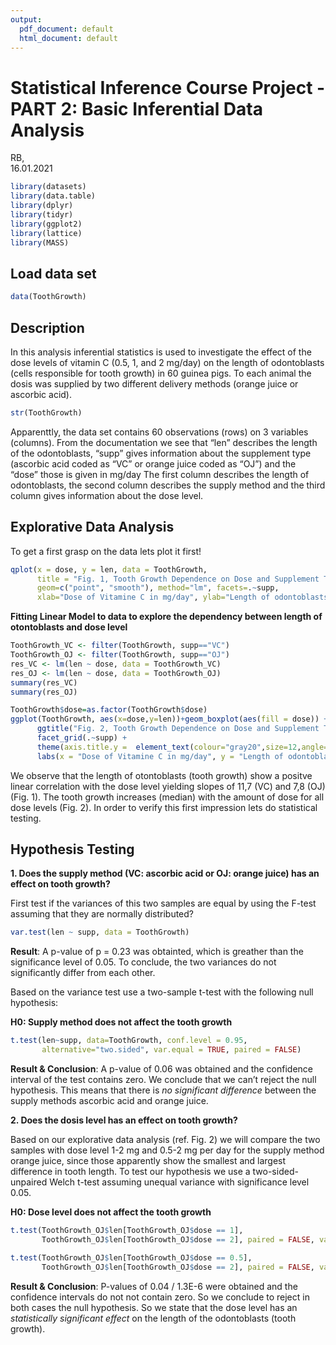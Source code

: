 ---
output:
  pdf_document: default
  html_document: default
---
# Statistical Inference Course Project - PART 2: Basic Inferential Data Analysis

RB,   
16.01.2021

```{r results='hide', message=FALSE, warning=FALSE}
library(datasets)
library(data.table)
library(dplyr)
library(tidyr)
library(ggplot2)
library(lattice)
library(MASS)
```


## Load  data set

```{r}
data(ToothGrowth)
```

## Description

In this analysis inferential statistics is used to investigate the effect of the 
dose levels of vitamin C (0.5, 1, and 2 mg/day) on the length of odontoblasts (cells responsible for tooth growth) in 60 guinea pigs. 
To each animal the dosis was supplied by two different delivery methods (orange juice or ascorbic acid).

```{r}
str(ToothGrowth)
```

Apparenttly, the data set contains 60 observations (rows) on 3 variables (columns).
From the documentation we see that "len" describes the length of the odontoblasts, "supp" gives information about the supplement type (ascorbic acid coded as "VC" or orange juice coded as "OJ") and the "dose" those is given in mg/day 
The first column describes the length of odontoblasts, the second column describes the 
supply method and the third column gives information about the dose level.


## Explorative Data Analysis

To get a first grasp on the data lets plot it first!

```{r}
qplot(x = dose, y = len, data = ToothGrowth, 
      title = "Fig. 1, Tooth Growth Dependence on Dose and Supplement Type", 
      geom=c("point", "smooth"), method="lm", facets=.~supp, 
      xlab="Dose of Vitamine C in mg/day", ylab="Length of odontoblasts [a.u.]")
```

**Fitting Linear Model to data to explore the dependency between length of otontoblasts and dose level**
```{r}
ToothGrowth_VC <- filter(ToothGrowth, supp=="VC")
ToothGrowth_OJ <- filter(ToothGrowth, supp=="OJ")
res_VC <- lm(len ~ dose, data = ToothGrowth_VC)
res_OJ <- lm(len ~ dose, data = ToothGrowth_OJ)
summary(res_VC)
summary(res_OJ)
```

```{r}
ToothGrowth$dose=as.factor(ToothGrowth$dose)
ggplot(ToothGrowth, aes(x=dose,y=len))+geom_boxplot(aes(fill = dose)) +
      ggtitle("Fig. 2, Tooth Growth Dependence on Dose and Supplement Type") +
      facet_grid(.~supp) + 
      theme(axis.title.y =  element_text(colour="gray20",size=12,angle=90,hjust=.5,vjust=1)) +
      labs(x = "Dose of Vitamine C in mg/day", y = "Length of odontoblasts [a.u.]")
```


We observe that the length of otontoblasts (tooth growth) show a positve linear correlation with the dose level yielding slopes of 11,7 (VC) and 7,8 (OJ) (Fig. 1).  The tooth growth increases (median) with the amount of dose for all dose levels (Fig. 2). In order to verify this first impression lets do statistical testing. 


## Hypothesis Testing

**1. Does the supply method (VC: ascorbic acid or OJ: orange juice) has an effect on tooth growth?**

First test if the variances of this two samples are equal by using the F-test assuming that they are normally distributed?
 
```{r}
var.test(len ~ supp, data = ToothGrowth)
```

**Result**: A p-value of p = 0.23 was obtainted, which is greather than the significance level of 0.05. To conclude, the two variances do not significantly differ from each other.  

Based on the variance test use a two-sample t-test with the following null hypothesis: 

**H0: Supply method does not affect the tooth growth**

```{r}
t.test(len~supp, data=ToothGrowth, conf.level = 0.95, 
       alternative="two.sided", var.equal = TRUE, paired = FALSE)
```

**Result & Conclusion**:
A p-value of 0.06 was obtained and the confidence interval of the test contains zero.
We conclude that we can’t reject the null hypothesis. 
This means that there is *no significant difference* between the supply methods ascorbic acid and orange juice.

**2. Does the dosis level has an effect on tooth growth?**

Based on our explorative data analysis (ref. Fig. 2) we will compare the two samples with dose level 1-2 mg and 0.5-2 mg per day for the supply method orange juice, since those apparently show the smallest and largest difference in tooth length.  To test our hypothesis we use a two-sided-unpaired Welch t-test assuming unequal variance with significance level 0.05. 

**H0: Dose level does not affect the tooth growth**

```{r}
t.test(ToothGrowth_OJ$len[ToothGrowth_OJ$dose == 1], 
       ToothGrowth_OJ$len[ToothGrowth_OJ$dose == 2], paired = FALSE, var.equal = FALSE)
```

```{r}
t.test(ToothGrowth_OJ$len[ToothGrowth_OJ$dose == 0.5], 
       ToothGrowth_OJ$len[ToothGrowth_OJ$dose == 2], paired = FALSE, var.equal = FALSE)
```

**Result & Conclusion**: 
P-values of 0.04 / 1.3E-6 were obtained and the confidence intervals do not not contain zero.
So we conclude to reject in both cases the null hypothesis. 
So we state that the dose level has an *statistically significant effect* on the length of the odontoblasts (tooth growth).
